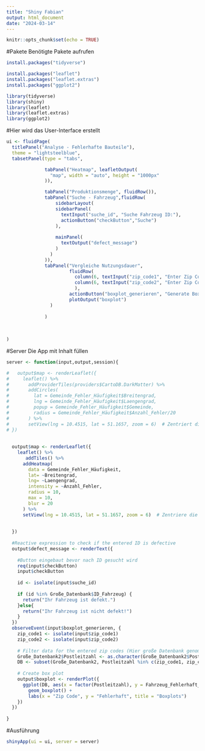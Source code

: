 ```yaml
---
title: "Shiny Fabian"
output: html_document
date: "2024-03-14"
---
```


```r
knitr::opts_chunk$set(echo = TRUE)
```

#Pakete
Benötigte Pakete aufrufen
```r

install.packages("tidyverse")

install.packages("leaflet")
install.packages("leaflet.extras")
install.packages("ggplot2")

library(tidyverse)
library(shiny)
library(leaflet)
library(leaflet.extras)
library(ggplot2)

```



#Hier wird das User-Interface erstellt 
```r

ui <- fluidPage(
  titlePanel("Analyse - Fehlerhafte Bauteile"),
  theme = "lightsteelblue",
  tabsetPanel(type = "tabs",

              tabPanel("Heatmap", leafletOutput(
                "map", width = "auto", height = "1000px"
              )),

              tabPanel("Produktionsmenge", fluidRow()),
              tabPanel("Suche - Fahrzeug",fluidRow(
                  sidebarLayout(
                  sidebarPanel(
                    textInput("suche_id", "Suche Fahrzeug ID:"),
                    actionButton("checkButton","Suche")
                  ),
                  
                  mainPanel(
                    textOutput("defect_message")
                  )
                )
              )),
              tabPanel("Vergleiche Nutzungsdauer", 
                       fluidRow(
                         column(6, textInput("zip_code1", "Enter Zip Code 1:")),
                         column(6, textInput("zip_code2", "Enter Zip Code 2:"))
                         ),
                       actionButton("boxplot_generieren", "Generate Box Plot"),
                       plotOutput("boxplot")
                )
              
              )
  
  
  
)

```



#Server
Die App mit Inhalt füllen 
```r

server <- function(input,output,session){

#   output$map <- renderLeaflet({
#     leaflet() %>%
#       addProviderTiles(providers$CartoDB.DarkMatter) %>%
#       addCircles(
#         lat = Gemeinde_Fehler_Häufigkeit$Breitengrad,
#         lng = Gemeinde_Fehler_Häufigkeit$Laengengrad,
#         popup = Gemeinde_Fehler_Häufigkeit$Gemeinde,
#         radius = Gemeinde_Fehler_Häufigkeit$Anzahl_Fehler/20
#       ) %>%
#       setView(lng = 10.4515, lat = 51.1657, zoom = 6)  # Zentriert die Karte auf Deutschland
# })
  
  
  output$map <- renderLeaflet({
    leaflet() %>%
       addTiles() %>%
      addHeatmap(
        data = Gemeinde_Fehler_Häufigkeit,
        lat= ~Breitengrad,
        lng= ~Laengengrad,
        intensity = ~Anzahl_Fehler,
        radius = 10,
        max = 10,
        blur = 20
      ) %>% 
      setView(lng = 10.4515, lat = 51.1657, zoom = 6)  # Zentriere die Karte auf Deutschland
      
    
  })
  
  #Reactive expression to check if the entered ID is defective
  output$defect_message <- renderText({
    
    #Button eingebaut bevor nach ID gesucht wird
    req(input$checkButton)
    input$checkButton
    
    id <- isolate(input$suche_id)
    
    if (id %in% Große_Datenbank$ID_Fahrzeug) {
      return("Ihr Fahrzeug ist defekt.")
    }else{
      return("Ihr Fahrzeug ist nicht defekt!")
    } 
  })
  observeEvent(input$boxplot_generieren, {
    zip_code1 <- isolate(input$zip_code1)
    zip_code2 <- isolate(input$zip_code2)
    
    # Filter data for the entered zip codes (Hier große Datenbank genommen????)
    Große_Datenbank2$Postleitzahl <- as.character(Große_Datenbank2$Postleitzahl)
    DB <- subset(Große_Datenbank2, Postleitzahl %in% c(zip_code1, zip_code2))
    
    # Create box plot
    output$boxplot <- renderPlot({
      ggplot(DB, aes(x = factor(Postleitzahl), y = Fahrzeug_Fehlerhaft_Fahrleistung)) +
        geom_boxplot() +
        labs(x = "Zip Code", y = "Fehlerhaft", title = "Boxplots")
    })
  })
  
}


```

#Ausführung
```r

shinyApp(ui = ui, server = server)


```

